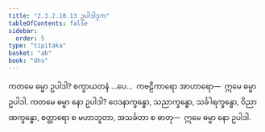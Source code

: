 ```yaml
---
title: "2.3.2.10.13 ဥပါဒါဒုက"
tableOfContents: false
sidebar:
  order: 5
type: "tipitaka"
basket: "ab"
book: "dhs"
---
```



<DynamicBreadcrumb />

<Division number="1215" book="dhs">

<Paragraph number="1911" book="dhs">
ကတမေ ဓမ္မာ ဥပါဒါ? စက္ခာယတနံ …ပေ…  ကဗဠီကာရော အာဟာရော—  ဣမေ ဓမ္မာ ဥပါဒါ.
</Paragraph>

</Division>
<Division number="1216" book="dhs">

<Paragraph number="1912" book="dhs">
ကတမေ ဓမ္မာ နော ဥပါဒါ? ဝေဒနာက္ခန္ဓော, သညာက္ခန္ဓော, သင်္ခါရက္ခန္ဓော, ဝိညာဏက္ခန္ဓော, စတ္တာရော စ မဟာဘူတာ, အသင်္ခတာ စ ဓာတု—  ဣမေ ဓမ္မာ နော ဥပါဒါ.
</Paragraph>
</Division>
